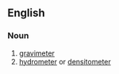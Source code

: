 ==English==

===Noun===
{{wikipedia}}
{{en-noun}}

# [[gravimeter]]
# [[hydrometer]] or [[densitometer]]